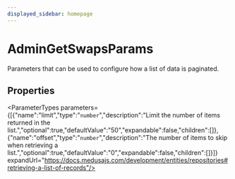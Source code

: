 ```yaml
---
displayed_sidebar: homepage
---
```



# AdminGetSwapsParams

Parameters that can be used to configure how a list of data is paginated.

## Properties

<ParameterTypes parameters={[{"name":"limit","type":"`number`","description":"Limit the number of items returned in the list.","optional":true,"defaultValue":"50","expandable":false,"children":[]},{"name":"offset","type":"`number`","description":"The number of items to skip when retrieving a list.","optional":true,"defaultValue":"0","expandable":false,"children":[]}]} expandUrl="https://docs.medusajs.com/development/entities/repositories#retrieving-a-list-of-records"/>
